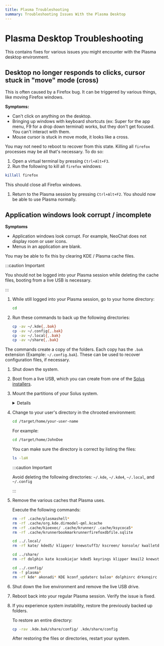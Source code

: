```yaml
---
title: Plasma Troubleshooting
summary: Troubleshooting Issues With the Plasma Desktop
---
```



# Plasma Desktop Troubleshooting

This contains fixes for various issues you might encounter with the Plasma desktop environment.

## Desktop no longer responds to clicks, cursor stuck in "move" mode (cross)

This is often caused by a Firefox bug. It can be triggered by various things, like moving Firefox windows.

**Symptoms:**

- Can't click on anything on the desktop.
- Bringing up windows with keyboard shortcuts (ex: Super for the app menu, F9 for a drop down terminal) works, but they don't get focused. You can't interact with them.
- Mouse cursor is stuck in move mode, it looks like a cross.

You may not need to reboot to recover from this state. Killing all `firefox` processes may be all that's necessary. To do so:

1. Open a virtual terminal by pressing `Ctrl+Alt+F3`.
1. Run the following to kill all `firefox` windows:

```bash
killall firefox
```

This should close all Firefox windows.

1. Return to the Plasma session by pressing `Ctrl+Alt+F2`.
   You should now be able to use Plasma normally.

## Application windows look corrupt / incomplete

**Symptoms**

- Application windows look corrupt. For example, NeoChat does not display room or user icons.
- Menus in an application are blank.

You may be able to fix this by clearing KDE / Plasma cache files.

:::caution Important

You should not be logged into your Plasma session while deleting the cache files, booting from a live USB is necessary.

:::

1. While still logged into your Plasma session, go to your home directory:

   ```bash
   cd
   ```

1. Run these commands to back up the following directories:

   ```bash
   cp -av ~/.kde{,.bak}
   cp -av ~/.config{,.bak}
   cp -av ~/.local{,.bak}
   cp -av ~/share{,.bak}
   ```

The commands create a copy of the folders. Each copy has the `.bak` extension (Example: `~/.config.bak`). These can be used to recover configuration files, if necessary.

1. Shut down the system.
1. Boot from a live USB, which you can create from one of the [Solus installers](https://getsol.us/download/).
1. Mount the partitions of your Solus system.

   <details>
     <BootAndChroot />
   </details>

1. Change to your user's directory in the chrooted environment:

   ```bash
   cd /target/home/your-user-name
   ```

   For example:

   ```bash
   cd /target/home/JohnDoe
   ```

   You can make sure the directory is correct by listing the files:

   ```bash
   ls -laH
   ```

   :::caution Important

   Avoid deleting the following directories: `~/.kde`, `~/.kde4`, `~/.local`, and `~/.config`

   :::

1. Remove the various caches that Plasma uses.

   Execute the following commands:

   ```bash
   rm -rf .cache/plasmashell*
   rm -rf .cache/org.kde.dirmodel-qml.kcache
   rm -rf .cache/kioexec/ .cache/krunner/ .cache/ksycoca5*
   rm -rf .cache/krunnerbookmarkrunnerfirefoxdbfile.sqlite

   cd ../.local/
   rm -rf kate/ kded5/ klipper/ knewstuff3/ kscreen/ konsole/ kwalletd/ ksysguard/ kmail2/ kcookiejar/ kactivitymanagerd/

   cd ../share/
   rm -rf dolphin kate kcookiejar kded5 keyrings klipper kmail2 knewstuff3 konsole kscreen ksysguard kwalletd kxmlgui5 plasma_engine_comic plasma plasma_notes org.kde.gwenview

   cd ../.config/
   rm -f plasma*
   rm -rf kde* akonadi* KDE kconf_updaterc baloo* dolphinrc drkonqirc gwenviewrc kmail2rc k*rc katemetainfos
   ```

1. Shut down the live environment and remove the live USB drive.
1. Reboot back into your regular Plasma session. Verify the issue is fixed.
1. If you experience system instability, restore the previously backed up folders.

   To restore an entire directory:

   ```bash
   cp -rav .kde.bak/share/config/ .kde/share/config
   ```

   After restoring the files or directories, restart your system.
